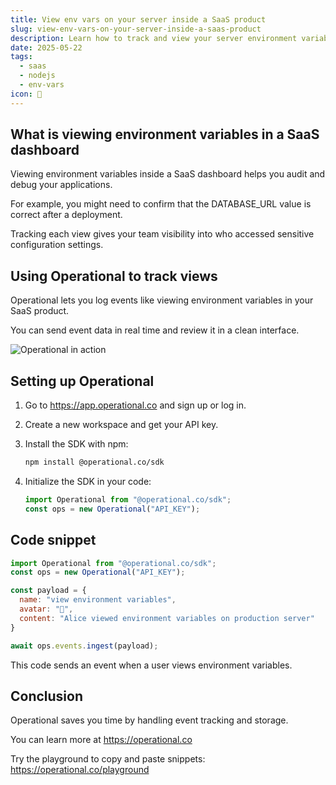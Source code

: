```yaml
---
title: View env vars on your server inside a SaaS product
slug: view-env-vars-on-your-server-inside-a-saas-product
description: Learn how to track and view your server environment variables inside a SaaS dashboard using Operational for real-time insights and auditing.
date: 2025-05-22
tags:
  - saas
  - nodejs
  - env-vars
icon: 🔑
---
```


## What is viewing environment variables in a SaaS dashboard

Viewing environment variables inside a SaaS dashboard helps you audit and debug your applications.

For example, you might need to confirm that the DATABASE_URL value is correct after a deployment.

Tracking each view gives your team visibility into who accessed sensitive configuration settings.

## Using Operational to track views

Operational lets you log events like viewing environment variables in your SaaS product.

You can send event data in real time and review it in a clean interface.

![Operational in action](https://operational.co/images/misc/ops-usage.jpg)

## Setting up Operational

1. Go to https://app.operational.co and sign up or log in.
2. Create a new workspace and get your API key.
3. Install the SDK with npm:

   ```bash
   npm install @operational.co/sdk
   ```
4. Initialize the SDK in your code:

   ```js
   import Operational from "@operational.co/sdk";
   const ops = new Operational("API_KEY");
   ```

## Code snippet

```js
import Operational from "@operational.co/sdk";
const ops = new Operational("API_KEY");

const payload = {
  name: "view environment variables",
  avatar: "🔑",
  content: "Alice viewed environment variables on production server"
}

await ops.events.ingest(payload);
```

This code sends an event when a user views environment variables.

## Conclusion

Operational saves you time by handling event tracking and storage.

You can learn more at https://operational.co

Try the playground to copy and paste snippets: https://operational.co/playground